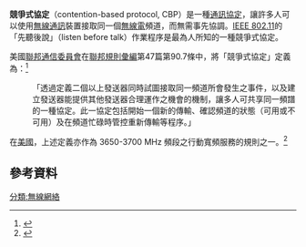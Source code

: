 '''競爭式協定'''（contention-based protocol, CBP）是一種[[通訊協定|通訊協定]]，讓許多人可以使用[[無線通訊|無線通訊]]裝置接取同一個[[無線電|無線電]]頻道，而無需事先協調。[[IEEE_802.11|IEEE 802.11]]的「先聽後說」（listen before talk）作業程序是最為人所知的一種競爭式協定。

美國[[聯邦通信委員會|聯邦通信委員會]]在[[聯邦規則彙編|聯邦規則彙編]]第47篇第90.7條中，將「競爭式協定」定義為：<ref>{{cite web |url=https://www.law.cornell.edu/cfr/text/47/90.7 |title=47 CFR 90.7 - Definitions. |work=Legal Information Institute |accessdate=2015-10-16 |archive-date=2021-03-30 |archive-url=https://web.archive.org/web/20210330154557/https://www.law.cornell.edu/cfr/text/47/90.7 |dead-url=no }}</ref>
:「透過定義二個以上發送器同時試圖接取同一頻道所會發生之事件，以及建立發送器能提供其他發送器合理運作之機會的機制，讓多人可共享同一頻譜的一種協定。此一協定包括開始一個新的傳輸、確認頻道的狀態（可用或不可用）及在頻道忙碌時管控重新傳輸等程序。」

在[[美國|美國]]，上述定義亦作為 3650-3700 MHz 頻段之行動寬頻服務的規則之一。<ref>{{Cite journal
  | title = Rules for Wireless Broadband Services in the 3650-3700 MHz Band.
  | version = FCC 05-56
  | publisher = Federal Communications Commission
  | date = 2005-03-16
  | url = http://hraunfoss.fcc.gov/edocs_public/attachmatch/FCC-05-56A1.pdf
  | format = PDF
  | accessdate = 2015-10-16
  | journal = 
  | archive-date = 2013-08-23
  | archive-url = https://web.archive.org/web/20130823051434/http://hraunfoss.fcc.gov/edocs_public/attachmatch/FCC-05-56A1.pdf
  | dead-url = no
  }}</ref>

==參考資料==
{{reflist}}

[[分類:無線網絡|分類:無線網絡]]


{{internet-stub}}